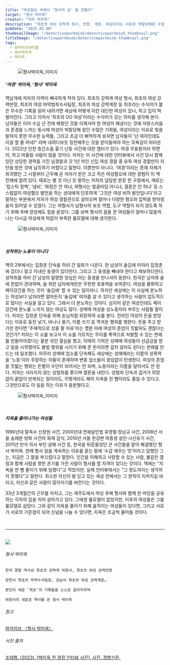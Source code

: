 ```yaml
---
title: "여성혐오 속에서 ‘형사의 길’ 을 만들다"
target: "형사 박미옥"
creator: "저자 박미옥"
description: "최초의 여성 강력계 형사, 반장, 계장. 여성이라는 이유로 박탈당해온 수많은 기회를 뚫고 수많은 '최초' 타이틀을 거머쥔 형사 박미옥. 동시에 여성이라는 이유로 얼굴마담, 립스틱 정책 등의 모욕도 함께 감당해야 했다."
pubDate: "2025.05.08"
thumbnailImage: "/detectiveparkmiok/detectiveparkmiok_thumbnail.png"
titleImage: "/detectiveparkmiok/detectiveparkmiok_thumbnail.png"
tags:
  - 와카이브아티클
  - 형사박미옥
  - 박미옥
---
```


<figure class="full-width">
  <img
    src="/detectiveparkmiok/detectiveparkmiok_content1.png"
    alt="형사박미옥_이미지"
  />
</figure>

##### ‘여경’ 박미옥, ‘형사’ 박미옥

책날개에 저자의 이력이 빼곡하게 적혀 있다. 최초의 강력계 여성 형사, 최초의 여성 강력반장, 최초의 여성 마약범죄수사팀장, 최초의 여성 강력계장 등 최초라는 수식어가 붙은 무수한 기록을 읽어 내려가면 세상에 어떻게 이런 대단한 여성이 있나, 하고 입이 떡 벌어진다. 그리고 이어서 ‘최초의 OO 여성’이라는 수식어가 갖는 의미를 생각해 본다. 남자들은 이미 수십 년 전에 해왔던 것을 이제서야 한 여성이 해냈다는 것에 자랑스러움과 존경을 느끼는 동시에 여성이 박탈당해 왔던 수많은 기회들, 여성이라는 이유로 빛을 발하지 못한 무수한 능력들, 그리고 조금 더 삐딱하게 보자면 남자들이 '넌 여자인데도 이걸 할 줄 아네?' 라며 내려다보듯 칭찬해주는 것을 받아들여야 하는 모욕감이 따라온다. 2022년 인천 층간소음 흉기 난동 사건에 대한 챕터가 있다. 여경 무용론이라 하면 아, 하고 떠올릴 사람이 많을 것이다. 저자는 이 사건에 대한 인터뷰에서 사건 당시 함께 있던 상당한 경력을 가진 남경찰과 갓 1년 차인 신입 여성 경찰 중 유독 여성 경찰만이 지탄을 받은 것에 납득하기 어렵다고 말한다. 이뿐만이 아니다. '여경'이라는 존재 자체가 희귀했던 그 시절부터 근무해 온 저자가 받은 크고 작은 여성혐오에 대한 경험이 이 책 전체에 깔려 있다. 때로는 별 것 아닌 듯 말하는 저자의 담담한 문장 한 구절에서, 때로는 ‘립스틱 정책’, ‘냄비’, ‘화장은 안 하냐, 여형사는 얼굴마담 아니냐, 결혼은 안 하냐’ 등 스스럼없이 여성혐오 발언을 하는 상대에게 단호하게 '그것은 여성 비하 발언입니다'라고 말하는 부분에서 저자가 여성 경찰관으로 살아오며 얼마나 다양한 혐오와 압박을 받아왔을지 읽어낼 수 있었다. 그는 여형사가 남형사의 보조 역할, 도구 역할이 되지 않도록 하기 위해 후배 양성에도 힘을 쏟았다. 그를 보며 형사의 꿈을 꾼 여성들이 얼마나 많을까. 나는 다시금 여성에게 턱없이 부족한 롤모델에 대해 생각한다.

<figure class="full-width">
  <img
    src="/detectiveparkmiok/detectiveparkmiok_content2.png"
    alt="형사박미옥_이미지"
  />
</figure>

<br />

##### 성착취는 노동이 아니다

책의 2부에서는 집창촌 단속을 하러 간 일화가 나온다. 한 남성이 술김에 미아리 집창촌에 갔더니 알고 지내던 동생이 있더란다. 그리고 그 동생을 빼내야 한다고 제보하더란다. 성착취를 하러 간 남성의 알량한 양심은 아는 동생을 만나서야 동한다. 한국은 남자와 술에 한없이 관대하며, 술 취한 남자에게만은 무한한 포용력을 보여준다. 여성을 물화하고 페이강간을 하는 것이 ‘술김에’ 할 수 있는 일이라니. 하지만 세상에는 이 사실에 분노하는 여성보다 남자라면 얼마든지 ‘술김에’ 여자를 살 수 있다고 생각하는 사람이 압도적으로 많다는 사실을 알고 있다. 그래서 더 분노하는 것이다. 심지어 같은 여성인데도 페이강간에 분노를 느끼지 않는 여성도 많다. 성매매 여성을 성노동자라 부르는 사람들 말이다. 저자는 집창촌 단속을 위해 손님처럼 위장하여 쇼를 본다. 전라인 여성이 돈을 받았다는 이유로 동전 낳기, 바나나 쓸기, 이름 쓰기 등 역겨운 행위를 행한다. 돈을 주고 받기만 한다면 '주체적으로 성을 팔 자유'라는 명분 아래 여성의 존엄이 짓밟혀도 괜찮다는 것인가? 저자는 이 쇼를 보고서 이 쇼를 가르치는 무리를 폭력으로 처벌할 수 있는 판례를 만들어야겠다는 울분 섞인 결심을 했고, 이때의 기억은 성매매 여성들이 선급금을 받고 일을 시작했어도 불법 행위를 시키기 위해 준 돈이라면 갚지 않아도 된다는 판례를 만드는 데 일조했다. 아무리 성매매 업소를 단속해도 세상에는 성매매라는 이름의 성폭력을 '노동'이라 주장하는 이들이 존재하며 변종 업소들이 끊임없이 탄생한다. 여성의 존엄을 짓밟는 행위는 돈벌이 수단이 되어서는 안 되며, 노동이라는 이름을 달아서도 안 된다. 저자는 사라지지 않는 성범죄를 쫓으며 결론을 내린다. 성범죄 단속과 검거가 희망 없이 끝없이 반복되는 일이라도, 이렇게라도 해야 지옥을 한 뼘이라도 줄일 수 있다고. 그것만으로도 이 일을 하는 이유가 충분했다고.

<figure class="full-width">
  <img
    src="/detectiveparkmiok/detectiveparkmiok_content3.png"
    alt="형사박미옥_이미지"
  />
</figure>

<br />

##### 지옥을 줄여나가는 여성들

1990년대 탈옥수 신창원 사건, 2000년대 연쇄살인범 유영철·정남규 사건, 2008년 서울 숭례문 방화 사건의 화재 감식, 2010년 서울 한강변 여중생 살인·시신유기 사건, 2011년 만삭 의사 부인 살해 사건 등, 한국을 뒤흔들었던 큰 사건들을 맡아 해결했던 형사 박미옥. 한때 형사 일을 계속하는 이유를 묻는 말에 ‘수갑 채우는 맛’이라고 답했던 그는, 지금은 그 말을 부끄럽다고 말한다. 인간을 이해하고 사랑할 수 있는 사람, 불같은 열정과 함께 사람을 향한 온기를 가진 사람이 형사를 할 자격이 있다는 것이다. 책에는 “지옥을 한 뼘 줄이기 위해 일했다”고 적었지만, 실제 인터뷰에서는 “그 정도까지는 생각하지 못했다”고 말한다. 최소한 자신이 발 딛고 있는 세상 안에서는 그 원칙이 지켜지길 바라고, 자신과 같은 사람이 많아지기를 바란다는 것이다.

33년 3개월간의 근무를 마치고, 그는 제주도에서 여성 후배 형사와 함께 한 마당을 공유하는 각자의 집을 지어 살아가고 있다. 그에겐 롤모델이 없었지만, 이후의 여성들은 그를 롤모델로 삼았다. 그와 같이 지옥을 줄이기 위해 움직이는 여성들이 있다면, 그리고 서로가 서로의 기준점이 되어 신념을 나눌 수 있다면, 지옥은 조금씩 줄어들 것이다.

<br />

---

<br />

<div class="target_introduce">
  <img src="https://contents.kyobobook.co.kr/sih/fit-in/458x0/pdt/9788954692519.jpg" />

  <div>
    <h6>형사 박미옥</h6>
    
    한국 경찰 역사상 최초의 강력계 여형사, 최초의 여성 강력반장

    양천서 최초의 마약수사팀장, 강남서 최초의 여성 강력계장…

    본인이 세운 ‘최초’의 기록들을 스스로 갈아치우며

    여형사의 새로운 역사를 쓴 형사 박미옥

  </div>
</div>

<div class="relations">
  <h6>참고</h6>
  <a href="https://www.womynarchive.com?s=형사 박미옥" target="_blank">
    와카이브 〈형사 박미옥〉
  </a>
  <br />
  <h6>사진 출처</h6>
  <a href="https://www.khan.co.kr/article/202305261141011" target="_blank">
    조태형. (2023). [박미옥 전 경정 인터뷰 사진]. 사진. 경향신문.
  </a>
</div>
